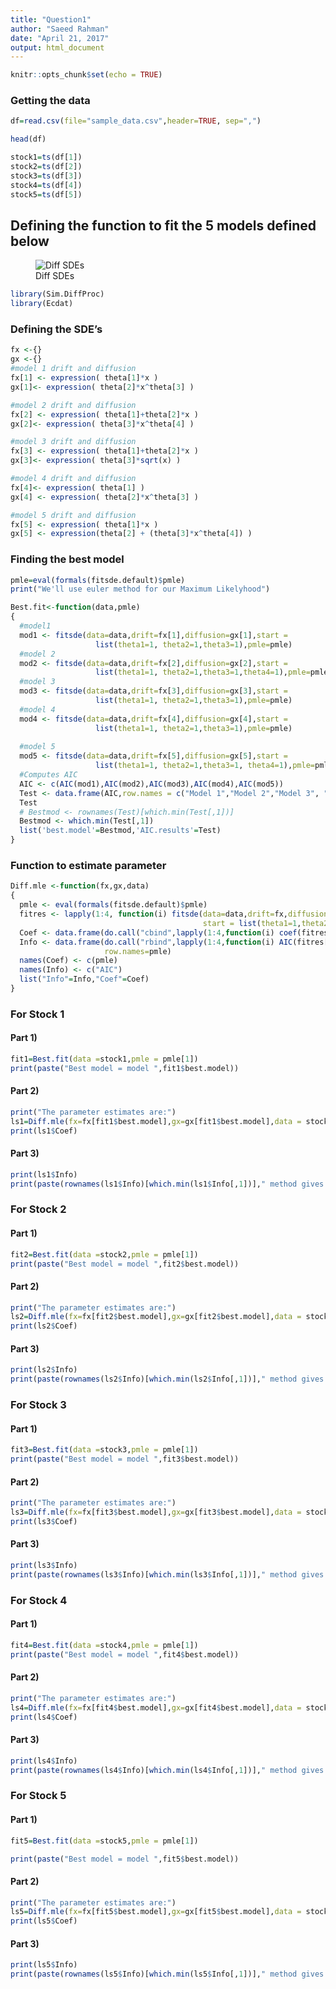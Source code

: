 ```yaml
---
title: "Question1"
author: "Saeed Rahman"
date: "April 21, 2017"
output: html_document
---
```


```r
knitr::opts_chunk$set(echo = TRUE)
```



### Getting the data
```r
df=read.csv(file="sample_data.csv",header=TRUE, sep=",")

head(df)

stock1=ts(df[1])
stock2=ts(df[2])
stock3=ts(df[3])
stock4=ts(df[4])
stock5=ts(df[5])

```

## Defining the function to fit the 5 models defined below

![Diff SDEs](Capture.png)



```r

library(Sim.DiffProc)
library(Ecdat)

```
### Defining the SDE's
```r

fx <-{}
gx <-{}
#model 1 drift and diffusion 
fx[1] <- expression( theta[1]*x )
gx[1]<- expression( theta[2]*x^theta[3] )

#model 2 drift and diffusion 
fx[2] <- expression( theta[1]+theta[2]*x )
gx[2]<- expression( theta[3]*x^theta[4] )

#model 3 drift and diffusion 
fx[3] <- expression( theta[1]+theta[2]*x )
gx[3]<- expression( theta[3]*sqrt(x) )

#model 4 drift and diffusion 
fx[4]<- expression( theta[1] )
gx[4] <- expression( theta[2]*x^theta[3] )

#model 5 drift and diffusion 
fx[5] <- expression( theta[1]*x )
gx[5] <- expression(theta[2] + (theta[3]*x^theta[4]) )

```

### Finding the best model
```r

pmle=eval(formals(fitsde.default)$pmle)
print("We'll use euler method for our Maximum Likelyhood")

Best.fit<-function(data,pmle)
{
  #model1
  mod1 <- fitsde(data=data,drift=fx[1],diffusion=gx[1],start = 
                   list(theta1=1, theta2=1,theta3=1),pmle=pmle)
  #model 2
  mod2 <- fitsde(data=data,drift=fx[2],diffusion=gx[2],start = 
                   list(theta1=1, theta2=1,theta3=1,theta4=1),pmle=pmle)
  #model 3
  mod3 <- fitsde(data=data,drift=fx[3],diffusion=gx[3],start = 
                   list(theta1=1, theta2=1,theta3=1),pmle=pmle)
  #model 4
  mod4 <- fitsde(data=data,drift=fx[4],diffusion=gx[4],start = 
                   list(theta1=1, theta2=1,theta3=1),pmle=pmle)
  
  #model 5
  mod5 <- fitsde(data=data,drift=fx[5],diffusion=gx[5],start = 
                   list(theta1=1, theta2=1,theta3=1, theta4=1),pmle=pmle)
  #Computes AIC
  AIC <- c(AIC(mod1),AIC(mod2),AIC(mod3),AIC(mod4),AIC(mod5))
  Test <- data.frame(AIC,row.names = c("Model 1","Model 2","Model 3", "Model 4","Model 5"))
  Test
  # Bestmod <- rownames(Test)[which.min(Test[,1])]
  Bestmod <- which.min(Test[,1])
  list('best.model'=Bestmod,'AIC.results'=Test)
}


```
### Function to estimate parameter
```r
Diff.mle <-function(fx,gx,data)
{
  pmle <- eval(formals(fitsde.default)$pmle)
  fitres <- lapply(1:4, function(i) fitsde(data=data,drift=fx,diffusion=gx,pmle=pmle[i],
                                           start = list(theta1=1,theta2=1,theta3=1,theta4=1)))
  Coef <- data.frame(do.call("cbind",lapply(1:4,function(i) coef(fitres[[i]]))))
  Info <- data.frame(do.call("rbind",lapply(1:4,function(i) AIC(fitres[[i]]))),
                     row.names=pmle)
  names(Coef) <- c(pmle)
  names(Info) <- c("AIC")
  list("Info"=Info,"Coef"=Coef)
}
```
### For Stock 1
#### Part 1)
```r

fit1=Best.fit(data =stock1,pmle = pmle[1])
print(paste("Best model = model ",fit1$best.model))

```
#### Part 2)
```r
print("The parameter estimates are:")
ls1=Diff.mle(fx=fx[fit1$best.model],gx=gx[fit1$best.model],data = stock1)
print(ls1$Coef)

```
#### Part 3)
```r
print(ls1$Info)
print(paste(rownames(ls1$Info)[which.min(ls1$Info[,1])]," method gives the best estimate"))
```

### For Stock 2
#### Part 1)
```r

fit2=Best.fit(data =stock2,pmle = pmle[1])
print(paste("Best model = model ",fit2$best.model))

```
#### Part 2)
```r

print("The parameter estimates are:")
ls2=Diff.mle(fx=fx[fit2$best.model],gx=gx[fit2$best.model],data = stock2)
print(ls2$Coef)

```
#### Part 3)
```r
print(ls2$Info)
print(paste(rownames(ls2$Info)[which.min(ls2$Info[,1])]," method gives the best estimate"))
```

### For Stock 3
#### Part 1)
```r

fit3=Best.fit(data =stock3,pmle = pmle[1])
print(paste("Best model = model ",fit3$best.model))

```
#### Part 2)
```r

print("The parameter estimates are:")
ls3=Diff.mle(fx=fx[fit3$best.model],gx=gx[fit3$best.model],data = stock3)
print(ls3$Coef)

```
#### Part 3)
```r
print(ls3$Info)
print(paste(rownames(ls3$Info)[which.min(ls3$Info[,1])]," method gives the best estimate"))
```
### For Stock 4
#### Part 1)
```r

fit4=Best.fit(data =stock4,pmle = pmle[1])
print(paste("Best model = model ",fit4$best.model))

```
#### Part 2)
```r

print("The parameter estimates are:")
ls4=Diff.mle(fx=fx[fit4$best.model],gx=gx[fit4$best.model],data = stock4)
print(ls4$Coef)

```
#### Part 3)
```r
print(ls4$Info)
print(paste(rownames(ls4$Info)[which.min(ls4$Info[,1])]," method gives the best estimate"))
```

### For Stock 5
#### Part 1)
```r
fit5=Best.fit(data =stock5,pmle = pmle[1])

print(paste("Best model = model ",fit5$best.model))

```
#### Part 2)
```r
print("The parameter estimates are:")
ls5=Diff.mle(fx=fx[fit5$best.model],gx=gx[fit5$best.model],data = stock5)
print(ls5$Coef)

```
#### Part 3)
```r
print(ls5$Info)
print(paste(rownames(ls5$Info)[which.min(ls5$Info[,1])]," method gives the best estimate"))
```